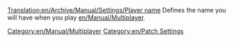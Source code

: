 [[Translation:en/Archive/Manual/Settings/Player name]]
[[Category:en/Manual/Multiplayer]]
[[Category:en/Patch Settings]]
Defines the name you will have when you play [[en/Manual/Multiplayer]].
